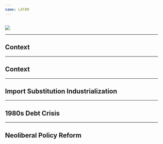 ```yaml
---
name: LATAM
---
```


## 

![](images/latam-map.png){fig-align="center"}

---

## Context



---

## Context



---

## Import Substitution Industrialization



---

## 1980s Debt Crisis



---

## Neoliberal Policy Reform